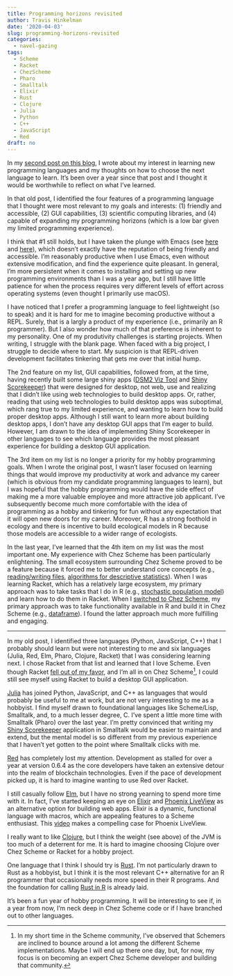 ```yaml
---
title: Programming horizons revisited
author: Travis Hinkelman
date: '2020-04-03'
slug: programming-horizons-revisited
categories:
  - navel-gazing
tags:
  - Scheme
  - Racket
  - ChezScheme
  - Pharo
  - Smalltalk
  - Elixir
  - Rust
  - Clojure
  - Julia
  - Python
  - C++
  - JavaScript
  - Red
draft: no
---
```


In my [second post on this blog](/posts/programming-horizons/), I wrote about my interest in learning new programming languages and my thoughts on how to choose the next language to learn. It's been over a year since that post and I thought it would be worthwhile to reflect on what I've learned.

In that old post, I identified the four features of a programming language that I thought were most relevant to my goals and interests: (1) friendly and accessible, (2) GUI capabilities, (3) scientific computing libraries, and (4) capable of expanding my programming horizons (which is a low bar given my limited programming experience). 

I think that #1 still holds, but I have taken the plunge with Emacs (see [here](/posts/getting-started-with-chez-scheme-and-emacs/) and [here](/posts/getting-started-with-chez-scheme-and-emacs-ubuntu/)), which doesn't exactly have the reputation of being friendly and accessible. I'm reasonably productive when I use Emacs, even without extensive modification, and find the experience quite pleasant. In general, I'm more persistent when it comes to installing and setting up new programming environments than I was a year ago, but I still have little patience for when the process requires very different levels of effort across operating systems (even thought I primarily use macOS).

I have noticed that I prefer a programming language to feel lightweight (so to speak) and it is hard for me to imagine becoming productive without a REPL. Surely, that is a largly a product of my experience (i.e., primarily an R programmer). But I also wonder how much of that preference is inherent to my personality. One of my produtivity challenges is starting projects. When writing, I struggle with the blank page. When faced with a big project, I struggle to decide where to start. My suspicion is that REPL-driven development facilitates tinkering that gets me over that initial hump.

The 2nd feature on my list, GUI capabilities, followed from, at the time, having recently built some large shiny apps ([DSM2 Viz Tool](https://github.com/fishsciences/DSM2-Viz-Tool) and [Shiny Scorekeeper](https://github.com/hinkelman/Shiny-Scorekeeper)) that were designed for desktop, not web, use and realizing that I didn't like using web technologies to build desktop apps. Or, rather, reading that using web technologies to build desktop apps was suboptimal, which rang true to my limited experience, and wanting to learn how to build proper desktop apps. Although I still want to learn more about building desktop apps, I don't have any desktop GUI apps that I'm eager to build. However, I am drawn to the idea of implementing Shiny Scorekeeper in other languages to see which language provides the most pleasant experience for building a desktop GUI application.

The 3rd item on my list is no longer a priority for my hobby programming goals. When I wrote the original post, I wasn't laser focused on learning things that would improve my productivity at work and advance my career (which is obvious from my candidate programming languages to learn), but I was hopeful that the hobby programming would have the side effect of making me a more valuable employee and more attractive job applicant. I’ve subsequently become much more comfortable with the idea of programming as a hobby and tinkering for fun without any expectation that it will open new doors for my career. Moreover, R has a strong foothold in ecology and there is incentive to build ecological models in R because those models are accessible to a wider range of ecologists. 

In the last year, I've learned that the 4th item on my list was the most important one. My experience with Chez Scheme has been particularly enlightening. The small ecosystem surrounding Chez Scheme proved to be a feature because it forced me to better understand core concepts (e.g., [reading/writing files](/posts/reading-writing-csv-files-chez-scheme/), [algorithms for descriptive statistics](/posts/writing-chez-scheme-library/)). When I was learning Racket, which has a relatively large ecosystem, my primary approach was to take tasks that I do in R (e.g., [stochastic population model](/posts/stochastic-population-model-r-racket/)) and learn how to do them in Racket. When I [switched to Chez Scheme](/posts/exploring-scheme-implementations/), my primary approach was to take functionality available in R and build it in Chez Scheme (e.g., [dataframe](https://hinkelman.github.io/dataframe/)). I found the latter approach much more fulfilling and engaging.

***

In my old post, I identified three languages (Python, JavaScript, C++) that I probably should learn but were not interesting to me and six languages (Julia, Red, Elm, Pharo, Clojure, Racket) that I was considering learning next. I chose Racket from that list and learned that I love Scheme. Even though Racket [fell out of my favor](/posts/exploring-scheme-implementations/), and I'm all in on Chez Scheme^[In my short time in the Scheme community, I've observed that Schemers are inclined to bounce around a lot among the different Scheme implementations. Maybe I will end up there one day, but, for now, my focus is on becoming an expert Chez Scheme developer and building that community.], I could still see myself using Racket to build a desktop GUI application. 

[Julia](https://julialang.org) has joined Python, JavaScript, and C++ as languages that would probably be useful to me at work, but are not very interesting to me as a hobbyist. I find myself drawn to foundational languages like Scheme/Lisp, Smalltalk, and, to a much lesser degree, C. I've spent a little more time with Smalltalk (Pharo) over the last year. I'm pretty convinced that writing my [Shiny Scorekeeper](https://github.com/hinkelman/Shiny-Scorekeeper) application in Smalltalk would be easier to maintain and extend, but the mental model is so different from my previous experience that I haven't yet gotten to the point where Smalltalk clicks with me. 

[Red](https://www.red-lang.org) has completely lost my attention. Development as stalled for over a year at version 0.6.4 as the core developers have taken an extensive detour into the realm of blockchain technologies. Even if the pace of development picked up, it is hard to imagine wanting to use Red over Racket.

I still casually follow [Elm](https://elm-lang.org), but I have no strong yearning to spend more time with it. In fact, I've started keeping an eye on [Elixir](https://elixir-lang.org) and [Phoenix LiveView](https://dockyard.com/blog/2018/12/12/phoenix-liveview-interactive-real-time-apps-no-need-to-write-javascript) as an alternative option for building web apps. Elixir is a dynamic, functional language with macros, which are appealing features to a Scheme enthusiast. This [video](https://youtu.be/U_Pe8Ru06fM) makes a compelling case for Phoenix LiveView.

I really want to like [Clojure](https://clojure.org), but I think the weight (see above) of the JVM is too much of a deterrent for me. It is hard to imagine choosing Clojure over Chez Scheme or Racket for a hobby project.

One language that I think I should try is [Rust](https://www.rust-lang.org). I'm not particularly drawn to Rust as a hobbyist, but I think it is the most relevant C++ alternative for an R programmer that occasionally needs more speed in their R programs. And the foundation for calling [Rust in R](https://github.com/r-rust) is already laid.

It's been a fun year of hobby programming. It will be interesting to see if, in a year from now, I'm neck deep in Chez Scheme code or if I have branched out to other languages.

